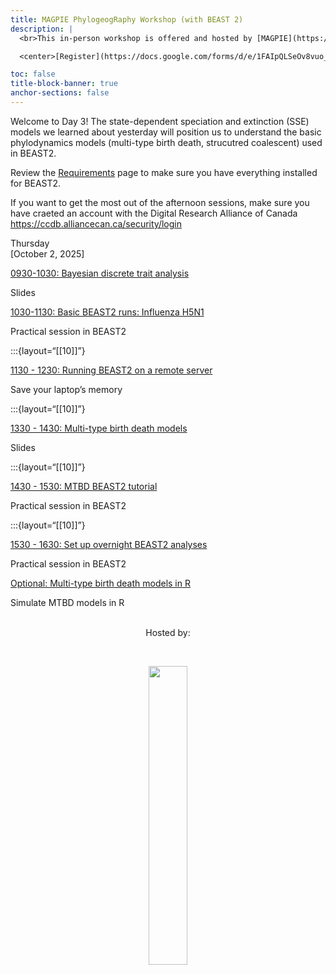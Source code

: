 ```yaml
---
title: MAGPIE PhylogeogRaphy Workshop (with BEAST 2)
description: |
  <br>This in-person workshop is offered and hosted by [MAGPIE](https://www.sfu.ca/magpie.html) in the Department of Mathematics at Simon Fraser University.

  <center>[Register](https://docs.google.com/forms/d/e/1FAIpQLSeOv8vuo_HdsrBvmoONwcjoCHNAPPXnRvYSXVJmDQBSgpsrJw/viewform?usp=dialog){.btn .btn-outline-primary}</center>

toc: false
title-block-banner: true
anchor-sections: false
---
```


Welcome to Day 3! The state-dependent speciation and extinction (SSE) models we learned about yesterday will position us to understand the basic phylodynamics models (multi-type birth death, strucutred coalescent) used in BEAST2.

Review the [Requirements](topics/requirements.qmd) page to make sure you have everything installed for BEAST2.

If you want to get the most out of the afternoon sessions, make sure you have craeted an account with the Digital Research Alliance of Canada [https://ccdb.alliancecan.ca/security/login](https://ccdb.alliancecan.ca/security/login)

<!-- ================= Day 3 ================= -->
:::{layout="[[12]]"}

:::{.date}
Thursday<br>[October 2, 2025]
:::

:::{layout="[[10]]"}

:::{.card .mb-3}
:::{.card-body}
[0930-1030: Bayesian discrete trait analysis](topics/bayesian_discrete_trait_analysis/bayesian_discrete_trait_analysis.pdf){.card-title .stretched-link}

:::{.text-muted}
Slides
:::
:::
:::

:::{.card .mb-3}
:::{.card-body}
[1030-1130: Basic BEAST2 runs: Influenza H5N1](topics/bayesian_discrete_trait_analysis/H5N1_tutorial.qmd){.card-title .stretched-link}

:::{.text-muted}
Practical session in BEAST2
:::
:::
:::

:::
:::

:::{layout="[[10]]"}

:::{.card .mb-3}
:::{.card-body}
[1130 - 1230: Running BEAST2 on a remote server](topics/bayesian_discrete_trait_analysis/remote_runs.qmd){.card-title .stretched-link}

:::{.text-muted}
Save your laptop's memory
:::
:::
:::

:::{layout="[[10]]"}

:::{.card .mb-3}
:::{.card-body}
[1330 - 1430: Multi-type birth death models](topics/intro_to_phylodynamics/mtbd_models.pdf){.card-title .stretched-link}

:::{.text-muted}
Slides
:::
:::
:::

:::{layout="[[10]]"}

:::{.card .mb-3}
:::{.card-body}
[1430 - 1530: MTBD BEAST2 tutorial](topics/intro_to_phylodynamics/mtbd.qmd){.card-title .stretched-link}

:::{.text-muted}
Practical session in BEAST2
:::
:::
:::

:::{layout="[[10]]"}

:::{.card .mb-3}
:::{.card-body}
[1530 - 1630: Set up overnight BEAST2 analyses](intro_to_phylodynamics/mers.qmd){.card-title .stretched-link}

:::{.text-muted}
Practical session in BEAST2
:::
:::
:::

:::{.card .mb-3}
:::{.card-body}
[Optional: Multi-type birth death models in R](topics/intro_to_phylodynamics/multi_type_birth_death.qmd){.card-title .stretched-link}

:::{.text-muted}
Simulate MTBD models in R
:::
:::
:::


<!--
Can repeat for more days and sessions...
-->

<!--
<br><br>
![](img/duck_coffee.png){fig-alt="front logo"}
-->

<br>
<center>Hosted by:</center>
<br>

<center>![](img/magpieLogo/lightBackground/transparentcircle_darktext.png){fig-alt="host logo" width="35%"}</center>
